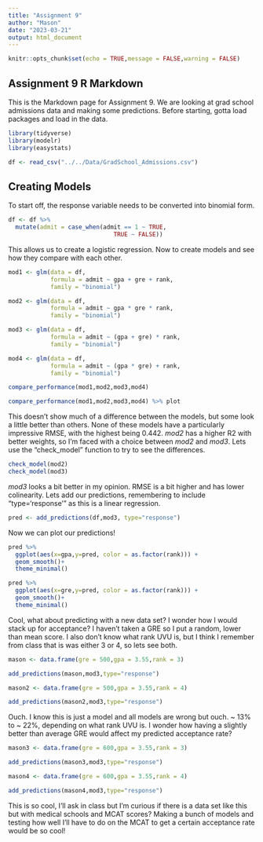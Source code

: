 ```yaml
---
title: "Assignment 9"
author: "Mason"
date: "2023-03-21"
output: html_document
---
```


```r
knitr::opts_chunk$set(echo = TRUE,message = FALSE,warning = FALSE)
```

## Assignment 9 R Markdown

This is the Markdown page for Assignment 9. We are looking at grad school admissions data and making some predictions. Before starting, gotta load packages and load in the data.

```r
library(tidyverse)
library(modelr)
library(easystats)

df <- read_csv("../../Data/GradSchool_Admissions.csv")
```

## Creating Models

To start off, the response variable needs to be converted into binomial form.

```r
df <- df %>% 
  mutate(admit = case_when(admit == 1 ~ TRUE,
                              TRUE ~ FALSE))
```

This allows us to create a logistic regression. Now to create models and see how they compare with each other.

```r
mod1 <- glm(data = df,
            formula = admit ~ gpa + gre + rank,
            family = "binomial")

mod2 <- glm(data = df,
            formula = admit ~ gpa * gre * rank,
            family = "binomial")

mod3 <- glm(data = df,
            formula = admit ~ (gpa + gre) * rank,
            family = "binomial")

mod4 <- glm(data = df,
            formula = admit ~ (gpa * gre) + rank,
            family = "binomial")

compare_performance(mod1,mod2,mod3,mod4)

compare_performance(mod1,mod2,mod3,mod4) %>% plot
```

This doesn't show much of a difference between the models, but some look a little better than others. None of these models have a particularly impressive RMSE, with the highest being 0.442. *mod2* has a higher R2 with better weights, so I'm faced with a choice between *mod2* and *mod3*. Lets use the "check_model" function to try to see the differences.

```r
check_model(mod2)
check_model(mod3)
```

*mod3* looks a bit better in my opinion. RMSE is a bit higher and has lower colinearity. Lets add our predictions, remembering to include "type='response'" as this is a linear regression.

```r
pred <- add_predictions(df,mod3, type="response")
```

Now we can plot our predictions!

```r
pred %>% 
  ggplot(aes(x=gpa,y=pred, color = as.factor(rank))) +
  geom_smooth()+
  theme_minimal()

pred %>% 
  ggplot(aes(x=gre,y=pred, color = as.factor(rank))) +
  geom_smooth()+
  theme_minimal()
```

Cool, what about predicting with a new data set? I wonder how I would stack up for acceptance? I haven't taken a GRE so I put a random, lower than mean score. I also don't know what rank UVU is, but I think I remember from class that is was either 3 or 4, so lets see both.

```r
mason <- data.frame(gre = 500,gpa = 3.55,rank = 3)

add_predictions(mason,mod3,type="response")

mason2 <- data.frame(gre = 500,gpa = 3.55,rank = 4)

add_predictions(mason2,mod3,type="response")
```

Ouch. I know this is just a model and all models are wrong but ouch. ~ 13% to ~ 22%, depending on what rank UVU is. I wonder how having a slightly better than average GRE would affect my predicted acceptance rate?

```r
mason3 <- data.frame(gre = 600,gpa = 3.55,rank = 3)

add_predictions(mason3,mod3,type="response")

mason4 <- data.frame(gre = 600,gpa = 3.55,rank = 4)

add_predictions(mason4,mod3,type="response")
```

This is so cool, I'll ask in class but I'm curious if there is a data set like this but with medical schools and MCAT scores? Making a bunch of models and testing how well I'll have to do on the MCAT to get a certain acceptance rate would be so cool!